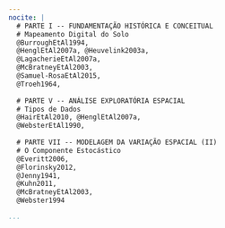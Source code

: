 ```yaml
---
nocite: | 
  # PARTE I -- FUNDAMENTAÇÃO HISTÓRICA E CONCEITUAL
  # Mapeamento Digital do Solo
  @BurroughEtAl1994,
  @HenglEtAl2007a, @Heuvelink2003a,
  @LagacherieEtAl2007a,
  @McBratneyEtAl2003,
  @Samuel-RosaEtAl2015,
  @Troeh1964,
  
  # PARTE V -- ANÁLISE EXPLORATÓRIA ESPACIAL
  # Tipos de Dados
  @HairEtAl2010, @HenglEtAl2007a,
  @WebsterEtAl1990,
  
  # PARTE VII -- MODELAGEM DA VARIAÇÃO ESPACIAL (II)
  # O Componente Estocástico
  @Everitt2006, 
  @Florinsky2012,
  @Jenny1941,
  @Kuhn2011,
  @McBratneyEtAl2003,
  @Webster1994

...
```

